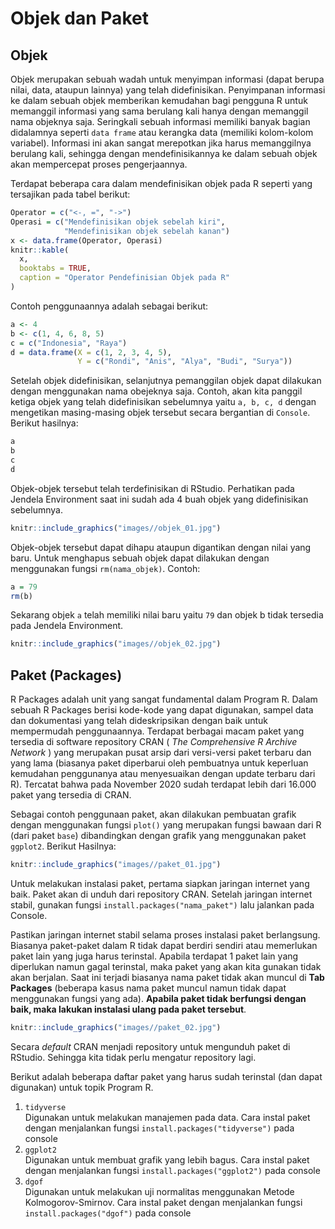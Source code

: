 # Objek dan Paket

## Objek

Objek merupakan sebuah wadah untuk menyimpan informasi (dapat berupa nilai, data, ataupun lainnya) yang telah didefinisikan. Penyimpanan informasi ke dalam sebuah objek memberikan kemudahan bagi pengguna R untuk memanggil informasi yang sama berulang kali hanya dengan memanggil nama objeknya saja. Seringkali sebuah informasi memiliki banyak bagian didalamnya seperti `data frame` atau kerangka data (memiliki kolom-kolom variabel).  Informasi ini akan sangat merepotkan jika harus memanggilnya berulang kali, sehingga dengan mendefinisikannya ke dalam sebuah objek akan mempercepat proses pengerjaannya.


Terdapat beberapa cara dalam mendefinisikan objek pada R seperti yang tersajikan pada tabel berikut:

```r
Operator = c("<-, =", "->")
Operasi = c("Mendefinisikan objek sebelah kiri",
            "Mendefinisikan objek sebelah kanan")
x <- data.frame(Operator, Operasi)
knitr::kable(
  x,
  booktabs = TRUE,
  caption = "Operator Pendefinisian Objek pada R"
)
```

Contoh penggunaannya adalah sebagai berikut:

```r
a <- 4
b <- c(1, 4, 6, 8, 5)
c = c("Indonesia", "Raya")
d = data.frame(X = c(1, 2, 3, 4, 5),
               Y = c("Rondi", "Anis", "Alya", "Budi", "Surya"))
```

Setelah objek didefinisikan, selanjutnya pemanggilan objek dapat dilakukan dengan menggunakan nama obejeknya saja. Contoh, akan kita panggil ketiga objek yang telah didefinisikan sebelumnya yaitu `a, b, c, d` dengan mengetikan masing-masing objek tersebut secara bergantian di `Console`. Berikut hasilnya:
```r
a
b
c
d
```

Objek-objek tersebut telah terdefinisikan di RStudio. Perhatikan pada Jendela Environment saat ini sudah ada 4 buah objek yang didefinisikan sebelumnya.

```r
knitr::include_graphics("images//objek_01.jpg")
```

Objek-objek tersebut dapat dihapu ataupun digantikan dengan nilai yang baru. Untuk menghapus sebuah objek dapat dilakukan dengan menggunakan fungsi `rm(nama_objek)`. Contoh:

```r
a = 79
rm(b)
```

Sekarang objek `a` telah memiliki nilai baru yaitu `79` dan objek b tidak tersedia pada Jendela Environment.

```r
knitr::include_graphics("images//objek_02.jpg")
```


## Paket (Packages)

R Packages adalah unit yang sangat fundamental dalam Program R. Dalam sebuah R Packages berisi kode-kode yang dapat digunakan, sampel data dan dokumentasi yang telah dideskripsikan dengan baik untuk mempermudah penggunaannya. Terdapat berbagai macam paket yang tersedia di software repository CRAN ( _The Comprehensive R Archive Network_ ) yang merupakan pusat arsip dari versi-versi paket terbaru dan yang lama (biasanya paket diperbarui oleh pembuatnya untuk keperluan kemudahan penggunanya atau menyesuaikan dengan update terbaru dari R). Tercatat bahwa pada November 2020 sudah terdapat lebih dari 16.000 paket yang tersedia di CRAN.

Sebagai contoh penggunaan paket, akan dilakukan pembuatan grafik dengan menggunakan fungsi `plot()` yang merupakan fungsi bawaan dari R (dari paket `base`) dibandingkan dengan grafik yang menggunakan paket `ggplot2`. Berikut Hasilnya:

```r
knitr::include_graphics("images//paket_01.jpg")
```

Untuk melakukan instalasi paket, pertama siapkan jaringan internet yang baik. Paket akan di unduh dari repository CRAN. Setelah jaringan internet stabil, gunakan fungsi `install.packages("nama_paket")` lalu jalankan pada Console. 

Pastikan jaringan internet stabil selama proses instalasi paket berlangsung. Biasanya paket-paket dalam R tidak dapat berdiri sendiri atau memerlukan paket lain yang juga harus terinstal. Apabila terdapat 1 paket lain yang diperlukan namun gagal terinstal, maka paket yang akan kita gunakan tidak akan berjalan. Saat ini terjadi biasanya nama paket tidak akan muncul di **Tab Packages** (beberapa kasus nama paket muncul namun tidak dapat menggunakan fungsi yang ada). **Apabila paket tidak berfungsi dengan baik, maka lakukan instalasi ulang pada paket tersebut**.

```r
knitr::include_graphics("images//paket_02.jpg")
```


Secara _default_ CRAN menjadi repository untuk mengunduh paket di RStudio. Sehingga kita tidak perlu mengatur repository lagi. 

Berikut adalah beberapa daftar paket yang harus sudah terinstal (dan dapat digunakan) untuk topik Program R. 

1. `tidyverse` <br />
Digunakan untuk melakukan manajemen pada data. Cara instal paket dengan menjalankan fungsi `install.packages("tidyverse")` pada console
2. `ggplot2` <br />
Digunakan untuk membuat grafik yang lebih bagus. Cara instal paket dengan menjalankan fungsi `install.packages("ggplot2")` pada console
3. `dgof` <br />
Digunakan untuk melakukan uji normalitas menggunakan Metode Kolmogorov-Smirnov. Cara instal paket dengan menjalankan fungsi `install.packages("dgof")` pada console





